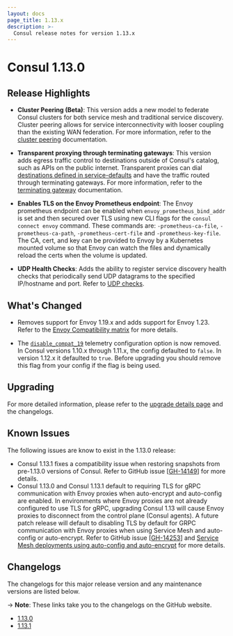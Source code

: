 ```yaml
---
layout: docs
page_title: 1.13.x
description: >-
  Consul release notes for version 1.13.x
---
```


# Consul 1.13.0

## Release Highlights

- **Cluster Peering (Beta)**: This version adds a new model to federate Consul clusters for both service mesh and traditional service discovery. Cluster peering allows for service interconnectivity with looser coupling than the existing WAN federation. For more information, refer to the [cluster peering](/docs/connect/cluster-peering) documentation.

- **Transparent proxying through terminating gateways**: This version adds egress traffic control to destinations outside of Consul's catalog, such as APIs on the public internet. Transparent proxies can dial [destinations defined in service-defaults](/docs/connect/config-entries/service-defaults#destination) and have the traffic routed through terminating gateways. For more information, refer to the [terminating gateway](/docs/connect/gateways/terminating-gateway#terminating-gateway-configuration) documentation.

- **Enables TLS on the Envoy Prometheus endpoint**: The Envoy prometheus endpoint can be enabled when `envoy_prometheus_bind_addr` is set and then secured over TLS using new CLI flags for the `consul connect envoy` command. These commands are: `-prometheus-ca-file`, `-prometheus-ca-path`, `-prometheus-cert-file` and `-prometheus-key-file`. The CA, cert, and key can be provided to Envoy by a Kubernetes mounted volume so that Envoy can watch the files and dynamically reload the certs when the volume is updated.

- **UDP Health Checks**: Adds the ability to register service discovery health checks that periodically send UDP datagrams to the specified IP/hostname and port. Refer to [UDP checks](/docs/discovery/checks#udp-interval).

## What's Changed

- Removes support for Envoy 1.19.x and adds support for Envoy 1.23. Refer to the [Envoy Compatibility matrix](/docs/connect/proxies/envoy) for more details.

- The [`disable_compat_19`](/docs/agent/config/config-files#telemetry-disable_compat_1.9) telemetry configuration option is now removed. In Consul versions 1.10.x through 1.11.x, the config defaulted to `false`. In version 1.12.x it defaulted to `true`. Before upgrading you should remove this flag from your config if the flag is being used.

## Upgrading

For more detailed information, please refer to the [upgrade details page](/docs/upgrading/upgrade-specific#consul-1-13-0) and the changelogs.

## Known Issues
The following issues are know to exist in the 1.13.0 release:

- Consul 1.13.1 fixes a compatibility issue when restoring snapshots from pre-1.13.0 versions of Consul. Refer to GitHub issue [[GH-14149](https://github.com/hashicorp/consul/issues/14149)] for more details.
- Consul 1.13.0 and Consul 1.13.1 default to requiring TLS for gRPC communication with Envoy proxies when auto-encrypt and auto-config are enabled. In environments where Envoy proxies are not already configured to use TLS for gRPC, upgrading Consul 1.13 will cause Envoy proxies to disconnect from the control plane (Consul agents). A future patch release will default to disabling TLS by default for GRPC communication with Envoy proxies when using Service Mesh and auto-config or auto-encrypt. Refer to GitHub issue [[GH-14253](https://github.com/hashicorp/consul/issues/14253)] and [Service Mesh deployments using auto-config and auto-encrypt](https://www.consul.io/docs/upgrading/upgrade-specific#service-mesh-deployments-using-auto-encrypt-or-auto-config) for more details.


## Changelogs

The changelogs for this major release version and any maintenance versions are listed below.

-> **Note**: These links take you to the changelogs on the GitHub website.

- [1.13.0](https://github.com/hashicorp/consul/releases/tag/v1.13.0)
- [1.13.1](https://github.com/hashicorp/consul/releases/tag/v1.13.1)
